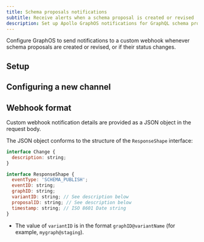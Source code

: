 ```yaml
---
title: Schema proposals notifications
subtitle: Receive alerts when a schema proposal is created or revised
description: Set up Apollo GraphOS notifications for GraphQL schema proposals. Receive real-time alerts whenever schema proposals are created or revised, or if their status changes.
---
```


Configure GraphOS to send notifications to a custom webhook whenever schema proposals are created or revised, or if their status changes.

## Setup

<CreateNotification />

## Configuring a new channel

<ConfigureWebhookNotification />

## Webhook format

Custom webhook notification details are provided as a JSON object in the request body.

The JSON object conforms to the structure of the `ResponseShape` interface:

```javascript
interface Change {
  description: string;
}

interface ResponseShape {
  eventType: 'SCHEMA_PUBLISH';
  eventID: string;
  graphID: string;
  variantID: string; // See description below
  proposalID: string; // See description below
  timestamp: string; // ISO 8601 Date string
}
```

- The value of `variantID` is in the format `graphID@variantName` (for example, `mygraph@staging`).
